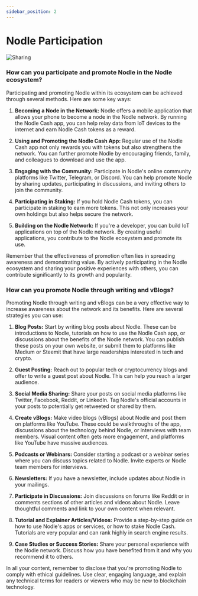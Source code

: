 ```yaml
---
sidebar_position: 2
---
```


# Nodle Participation

![Sharing](/img/docs/nodle-cash/NodleSharing.png)

### How can you participate and promote Nodle in the Nodle ecosystem?

Participating and promoting Nodle within its ecosystem can be achieved through several methods. Here are some key ways:

1. **Becoming a Node in the Network:** Nodle offers a mobile application that allows your phone to become a node in the Nodle network. By running the Nodle Cash app, you can help relay data from IoT devices to the internet and earn Nodle Cash tokens as a reward.

2. **Using and Promoting the Nodle Cash App:** Regular use of the Nodle Cash app not only rewards you with tokens but also strengthens the network. You can further promote Nodle by encouraging friends, family, and colleagues to download and use the app.

3. **Engaging with the Community:** Participate in Nodle's online community platforms like Twitter, Telegram, or Discord. You can help promote Nodle by sharing updates, participating in discussions, and inviting others to join the community.

4. **Participating in Staking:** If you hold Nodle Cash tokens, you can participate in staking to earn more tokens. This not only increases your own holdings but also helps secure the network.

5. **Building on the Nodle Network:** If you're a developer, you can build IoT applications on top of the Nodle network. By creating useful applications, you contribute to the Nodle ecosystem and promote its use.

Remember that the effectiveness of promotion often lies in spreading awareness and demonstrating value. By actively participating in the Nodle ecosystem and sharing your positive experiences with others, you can contribute significantly to its growth and popularity.

### How can you promote Nodle through writing and vBlogs?

Promoting Nodle through writing and vBlogs can be a very effective way to increase awareness about the network and its benefits. Here are several strategies you can use:

1. **Blog Posts:** Start by writing blog posts about Nodle. These can be introductions to Nodle, tutorials on how to use the Nodle Cash app, or discussions about the benefits of the Nodle network. You can publish these posts on your own website, or submit them to platforms like Medium or Steemit that have large readerships interested in tech and crypto.

2. **Guest Posting:** Reach out to popular tech or cryptocurrency blogs and offer to write a guest post about Nodle. This can help you reach a larger audience.

3. **Social Media Sharing:** Share your posts on social media platforms like Twitter, Facebook, Reddit, or LinkedIn. Tag Nodle's official accounts in your posts to potentially get retweeted or shared by them.

4. **Create vBlogs:** Make video blogs (vBlogs) about Nodle and post them on platforms like YouTube. These could be walkthroughs of the app, discussions about the technology behind Nodle, or interviews with team members. Visual content often gets more engagement, and platforms like YouTube have massive audiences.

5. **Podcasts or Webinars:** Consider starting a podcast or a webinar series where you can discuss topics related to Nodle. Invite experts or Nodle team members for interviews.

6. **Newsletters:** If you have a newsletter, include updates about Nodle in your mailings.

7. **Participate in Discussions:** Join discussions on forums like Reddit or in comments sections of other articles and videos about Nodle. Leave thoughtful comments and link to your own content when relevant.

8. **Tutorial and Explainer Articles/Videos:** Provide a step-by-step guide on how to use Nodle's apps or services, or how to stake Nodle Cash. Tutorials are very popular and can rank highly in search engine results.

9. **Case Studies or Success Stories:** Share your personal experience with the Nodle network. Discuss how you have benefited from it and why you recommend it to others.

In all your content, remember to disclose that you're promoting Nodle to comply with ethical guidelines. Use clear, engaging language, and explain any technical terms for readers or viewers who may be new to blockchain technology.